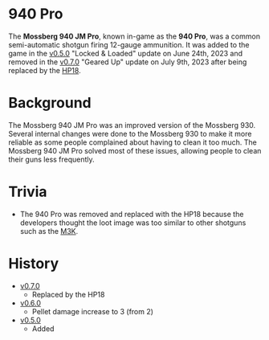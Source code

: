# 940 Pro

The **Mossberg 940 JM Pro**, known in-game as the **940 Pro**, was a common semi-automatic shotgun firing 12-gauge ammunition. It was added to the game in the [v0.5.0](https://github.com/HasangerGames/suroi/releases/tag/v0.5.0) "Locked & Loaded" update on June 24th, 2023 and removed in the [v0.7.0](https://github.com/HasangerGames/suroi/releases/tag/v0.7.0) "Geared Up" update on July 9th, 2023 after being replaced by the [HP18](/weapons/guns/hp18).

# Background
The Mossberg 940 JM Pro was an improved version of the Mossberg 930. Several internal changes were done to the Mossberg 930 to make it more reliable as some people complained about having to clean it too much. The Mossberg 940 JM Pro solved most of these issues, allowing people to clean their guns less frequently.

# Trivia

- The 940 Pro was removed and replaced with the HP18 because the developers thought the loot image was too similar to other shotguns such as the [M3K](/weapons/guns/m3k).

# History

- [v0.7.0](https://github.com/HasangerGames/suroi/releases/tag/v0.7.0)
  - Replaced by the HP18
- [v0.6.0](https://github.com/HasangerGames/suroi/releases/tag/v0.6.0)
  - Pellet damage increase to 3 (from 2)
- [v0.5.0](https://github.com/HasangerGames/suroi/releases/tag/v0.5.0)
  - Added
